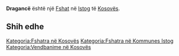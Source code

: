 {{Fshat në Kosovës
 | Emri                = Dragancë
| sqi_N_name = Dragancë
| sqi_N_FULL_NAME_RO = Dragancë
| sqi_N_FULL_NAME_ND_RO = Dragance
| sqi_N_SORT_NAME_RG = DRAGANCE
| sqi_N_FULL_NAME_RG = Dragancë
| sqi_N_FULL_NAME_ND_RG = Dragance
| srp_N_name = Draganac
| srp_N_FULL_NAME_RO = Draganac
| srp_N_FULL_NAME_ND_RO = Draganac
| srp_N_SORT_NAME_RG = DRAGANAC
| srp_N_FULL_NAME_RG = Draganac
| srp_N_FULL_NAME_ND_RG = Draganac
| srp_NS_name = Драганац
| srp_NS_FULL_NAME_RO = Драганац
| srp_NS_FULL_NAME_ND_RO = Драганац
| srp_NS_SORT_NAME_RG = ДРАГАНАЦ
| srp_NS_FULL_NAME_RG = Драганац
| srp_NS_FULL_NAME_ND_RG = Драганац
| std_V_name = Draganoc
| std_V_FULL_NAME_RO = Draganoc
| std_V_FULL_NAME_ND_RO = Draganoc
| std_V_SORT_NAME_RG = DRAGANOC
| std_V_FULL_NAME_RG = Draganoc
| std_V_FULL_NAME_ND_RG = Draganoc

 | Emri (Rasa dhanore) = 
 | Figura              = 
 | Shteti              = Kosovo
 | Komuna              = Istog
 | Kodi postar         = 
 | Sipërfaqja          = 

 | Popullsia           = 

 | Regj. i popullsisë  = 
 | Dend. e popullsisë  = 
 | Faqja zyrtare       = 
 <!--- Koordinatat ----> 
 | Gjerësia            = 42.543142
 | Gjatësia            = 21.472858
 | Lartësia            = 
}}
'''Dragancë''' është një [[Fshat]] në [[Istog]] të [[Kosovës]].

<!-- == Gjeografia == -->
<!-- == Historia == -->
<!-- == Demografia == -->
== Shih edhe ==
{{Komuna Istog}}
{{Kosovo-Administrata-Cung}}

[[Kategoria:Fshatra në Kosovës]]
[[Kategoria:Fshatra në Kommunes Istog]]
[[Kategoria:Vendbanime në Kosovës]]